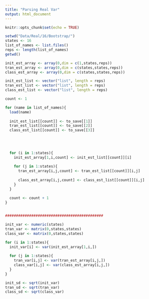 ```yaml
---
title: "Parsing Real Var"
output: html_document
---
```


```r
knitr::opts_chunk$set(echo = TRUE)
```

```r
setwd("Data/Real/16/Bootstrap/")
states <- 16
list_of_names <- list.files()
reps <- length(list_of_names)
getwd()

init_est_array <- array(0,dim = c(1,states,reps))
tran_est_array <- array(0,dim = c(states,states,reps))
class_est_array <- array(0,dim = c(states,states,reps))

init_est_list <- vector("list", length = reps)
tran_est_list <- vector("list", length = reps)
class_est_list <- vector("list", length = reps)

count <- 1

for (name in list_of_names){
  load(name)
  
  init_est_list[[count]] <- to_save[[1]]
  tran_est_list[[count]] <- to_save[[2]]
  class_est_list[[count]] <- to_save[[3]]
  
  
  
  
  for (i in 1:states){
    init_est_array[1,i,count] <- init_est_list[[count]][i]
    
    for (j in 1:states){
      tran_est_array[i,j,count] <- tran_est_list[[count]][i,j]
      
      class_est_array[i,j,count] <- class_est_list[[count]][i,j]
    }
  }
  
  count <- count + 1
}


#############################################

init_var <- numeric(states)
tran_var <- matrix(0,states,states)
class_var <- matrix(0,states,states)

for (i in 1:states){
  init_var[i] <- var(init_est_array[1,i,])
  
  for (j in 1:states){
    tran_var[i,j] <- var(tran_est_array[i,j,])
    class_var[i,j] <- var(class_est_array[i,j,])
  }
}

init_sd <- sqrt(init_var)
tran_sd <- sqrt(tran_var)
class_sd <- sqrt(class_var)

```
